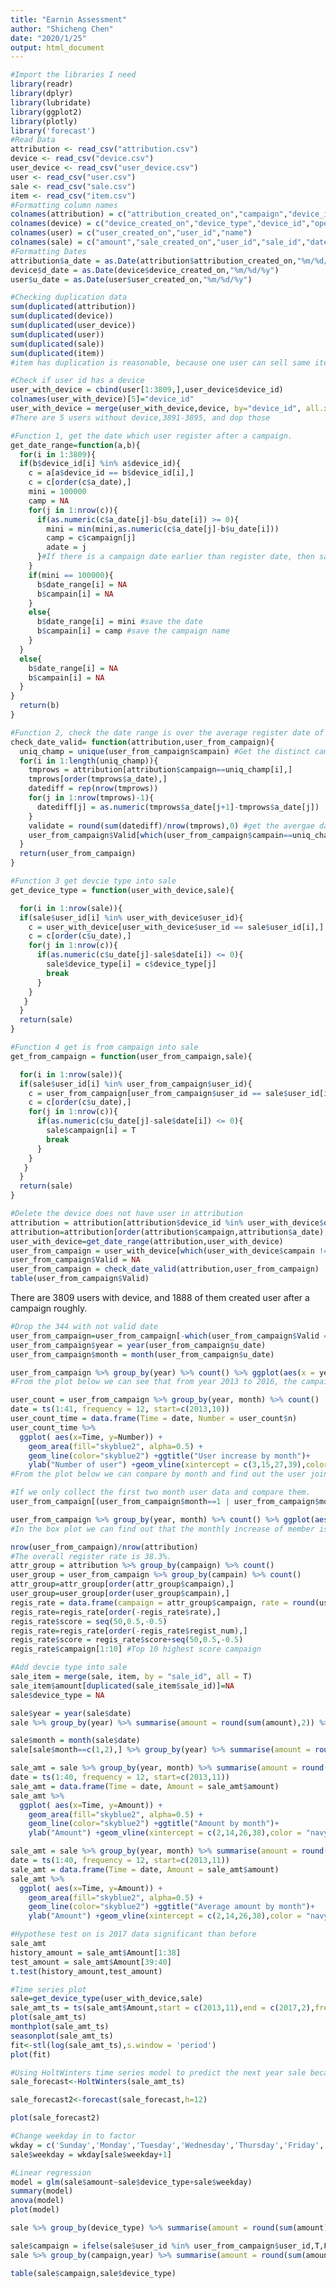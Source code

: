 ---
title: "Earnin Assessment"
author: "Shicheng Chen"
date: "2020/1/25"
output: html_document
---
```{r message=FALSE,warning = FALSE,echo=F}
#Import the libraries I need
library(readr)
library(dplyr)
library(lubridate)
library(ggplot2)
library(plotly)
library('forecast')
#Read Data
attribution <- read_csv("attribution.csv")
device <- read_csv("device.csv")
user_device <- read_csv("user_device.csv")
user <- read_csv("user.csv")
sale <- read_csv("sale.csv")
item <- read_csv("item.csv")
#Formatting column names
colnames(attribution) = c("attribution_created_on","campaign","device_id")
colnames(device) = c("device_created_on","device_type","device_id","operating_system")
colnames(user) = c("user_created_on","user_id","name")
colnames(sale) = c("amount","sale_created_on","user_id","sale_id","date","weekday")
#Formatting Dates
attribution$a_date = as.Date(attribution$attribution_created_on,"%m/%d/%y")
device$d_date = as.Date(device$device_created_on,"%m/%d/%y")
user$u_date = as.Date(user$user_created_on,"%m/%d/%y")
```

```{r message=FALSE,warning = FALSE,echo=F}
#Checking duplication data
sum(duplicated(attribution))
sum(duplicated(device))
sum(duplicated(user_device))
sum(duplicated(user))
sum(duplicated(sale))
sum(duplicated(item))
#item has duplication is reasonable, because one user can sell same item multiple times.
```

```{r}
#Check if user id has a device
user_with_device = cbind(user[1:3809,],user_device$device_id)
colnames(user_with_device)[5]="device_id"
user_with_device = merge(user_with_device,device, by="device_id", all.x = T)
#There are 5 users without device,3891-3895, and dop those
```

```{r message=FALSE,warning = FALSE,echo=F}
#Function 1, get the date which user register after a campaign.
get_date_range=function(a,b){
  for(i in 1:3809){
  if(b$device_id[i] %in% a$device_id){
    c = a[a$device_id == b$device_id[i],]
    c = c[order(c$a_date),]
    mini = 100000
    camp = NA
    for(j in 1:nrow(c)){
      if(as.numeric(c$a_date[j]-b$u_date[i]) >= 0){
        mini = min(mini,as.numeric(c$a_date[j]-b$u_date[i]))
        camp = c$campaign[j]
        adate = j
      }#If there is a campaign date earlier than register date, then save it.
    }
    if(mini == 100000){
      b$date_range[i] = NA
      b$campain[i] = NA
    }
    else{
      b$date_range[i] = mini #save the date
      b$campain[i] = camp #save the campaign name
    }
  }
  else{
    b$date_range[i] = NA
    b$campain[i] = NA
  }
}
  return(b)
}

#Function 2, check the date range is over the average register date of that campaign. 
check_date_valid= function(attribution,user_from_campaign){
  uniq_champ = unique(user_from_campaign$campain) #Get the distinct campaign name
  for(i in 1:length(uniq_champ)){
    tmprows = attribution[attribution$campaign==uniq_champ[i],]
    tmprows[order(tmprows$a_date),]
    datediff = rep(nrow(tmprows))
    for(j in 1:nrow(tmprows)-1){
      datediff[j] = as.numeric(tmprows$a_date[j+1]-tmprows$a_date[j])
    }
    validate = round(sum(datediff)/nrow(tmprows),0) #get the avergae date of each campaign.
    user_from_campaign$Valid[which(user_from_campaign$campain==uniq_champ[i])]=ifelse(user_from_campaign[which(user_from_campaign$campain==uniq_champ[i]),]$date_range <= validate,T,F)# if the date range less than the validate, True, otherwise False.
  }
  return(user_from_campaign)
}

#Function 3 get devcie type into sale
get_device_type = function(user_with_device,sale){

  for(i in 1:nrow(sale)){
  if(sale$user_id[i] %in% user_with_device$user_id){
    c = user_with_device[user_with_device$user_id == sale$user_id[i],]
    c = c[order(c$u_date),]
    for(j in 1:nrow(c)){
      if(as.numeric(c$u_date[j]-sale$date[i]) <= 0){
        sale$device_type[i] = c$device_type[j]
        break
      }
    }
   }
  }
  return(sale)
}

#Function 4 get is from campaign into sale
get_from_campaign = function(user_from_campaign,sale){

  for(i in 1:nrow(sale)){
  if(sale$user_id[i] %in% user_from_campaign$user_id){
    c = user_from_campaign[user_from_campaign$user_id == sale$user_id[i],]
    c = c[order(c$u_date),]
    for(j in 1:nrow(c)){
      if(as.numeric(c$u_date[j]-sale$date[i]) <= 0){
        sale$campaign[i] = T
        break
      }
    }
   }
  }
  return(sale)
}
```

```{r}
#Delete the device does not have user in attribution
attribution = attribution[attribution$device_id %in% user_with_device$device_id,]
attribution=attribution[order(attribution$campaign,attribution$a_date),]
user_with_device=get_date_range(attribution,user_with_device)
user_from_campaign = user_with_device[which(user_with_device$campain != 'NA'),]
user_from_campaign$Valid = NA
user_from_campaign = check_date_valid(attribution,user_from_campaign)
table(user_from_campaign$Valid)
```
There are 3809 users with device, and 1888 of them created user after a campaign roughly.

```{r}
#Drop the 344 with not valid date
user_from_campaign=user_from_campaign[-which(user_from_campaign$Valid == F),]
user_from_campaign$year = year(user_from_campaign$u_date)
user_from_campaign$month = month(user_from_campaign$u_date)
```

```{r message=FALSE,warning = FALSE}
user_from_campaign %>% group_by(year) %>% count() %>% ggplot(aes(x = year, y = n))+ geom_line(color = 'skyblue2',size = 3)+geom_point(color='gray4',size = 3)+geom_text(aes(label=n),hjust=1, vjust=-0.001)+ggtitle("User from compaign increased by year")+xlab("Year from 2013 to 2017")+ylab("Number of users join from Campaign")
#From the plot below we can see that from year 2013 to 2016, the campaign works well and increase year by year, the drop on the year of 2017 becuase we do not have a full year of 2017, we only have the first 2 month.
```

```{r message=FALSE,warning = FALSE,results='hide'}
user_count = user_from_campaign %>% group_by(year, month) %>% count()
date = ts(1:41, frequency = 12, start=c(2013,10))
user_count_time = data.frame(Time = date, Number = user_count$n)
user_count_time %>%
  ggplot( aes(x=Time, y=Number)) +
    geom_area(fill="skyblue2", alpha=0.5) +
    geom_line(color="skyblue2") +ggtitle("User increase by month")+
    ylab("Number of user") +geom_vline(xintercept = c(3,15,27,39),color = "navyblue")
#From the plot below we can compare by month and find out the user join to the app in increase month by month. Which means our campaign work better by time.
```

```{r message=FALSE,warning = FALSE}
#If we only collect the first two month user data and compare them.
user_from_campaign[(user_from_campaign$month==1 | user_from_campaign$month==2),] %>% group_by(year) %>% count() %>% ggplot(aes(x = year, y = n)) + geom_bar(stat = "identity", fill ='skyblue2')+ geom_text(aes(label=n), position=position_dodge(width=0.9), size=4)+ggtitle("User increase in Jan and Feb")+ylab("User increase")
```


```{r}
user_from_campaign %>% group_by(year, month) %>% count() %>% ggplot(aes(x = year, y = n))+geom_boxplot(aes(color = factor(year)), size = 1)+ggtitle("Boxplot of new user from campaign")+xlab("Year")+ylab("Number of user")+scale_x_continuous(breaks = c(1:12))
#In the box plot we can find out that the monthly increase of member is growth from 2013 to 2017, and the avearage growth by month also increase.
```


```{r}
nrow(user_from_campaign)/nrow(attribution)
#The overall register rate is 38.3%.
attr_group = attribution %>% group_by(campaign) %>% count() 
user_group = user_from_campaign %>% group_by(campain) %>% count()
attr_group=attr_group[order(attr_group$campaign),]
user_group=user_group[order(user_group$campain),]
regis_rate = data.frame(campaign = attr_group$campaign, rate = round(user_group$n/attr_group$n,4)*100,regist_num = user_group$n)
regis_rate=regis_rate[order(-regis_rate$rate),]
regis_rate$score = seq(50,0.5,-0.5)
regis_rate=regis_rate[order(-regis_rate$regist_num),]
regis_rate$score = regis_rate$score+seq(50,0.5,-0.5)
regis_rate$campaign[1:10] #Top 10 highest score campaign
```

```{r}
#Add devcie type into sale
sale_item = merge(sale, item, by = "sale_id", all = T)
sale_item$amount[duplicated(sale_item$sale_id)]=NA
sale$device_type = NA
```


```{r message=FALSE,warning = FALSE}
sale$year = year(sale$date)
sale %>% group_by(year) %>% summarise(amount = round(sum(amount),2)) %>% ggplot(aes(x = year, y = amount))+geom_line(size = 3, color= 'skyblue2')+ggtitle("Monthly amount by year")+xlab("Year")+ylab("sale amount")
```

```{r message=FALSE,warning = FALSE}
sale$month = month(sale$date)
sale[sale$month==c(1,2),] %>% group_by(year) %>% summarise(amount = round(sum(amount)*2,2)) %>% ggplot(aes(x = year, y = amount)) + geom_bar(stat = "identity", fill ='skyblue2')+geom_text(aes(label=amount), position=position_dodge(width=0.9))+ggtitle("Sale Amount in Jan and Feb")+ylab("Sale Amount")
```
```{r message=FALSE,warning = FALSE}
sale_amt = sale %>% group_by(year, month) %>% summarise(amount = round(sum(amount),2))
date = ts(1:40, frequency = 12, start=c(2013,11))
sale_amt = data.frame(Time = date, Amount = sale_amt$amount)
sale_amt %>%
  ggplot( aes(x=Time, y=Amount)) +
    geom_area(fill="skyblue2", alpha=0.5) +
    geom_line(color="skyblue2") +ggtitle("Amount by month")+
    ylab("Amount") +geom_vline(xintercept = c(2,14,26,38),color = "navyblue")
```

```{r}
sale_amt = sale %>% group_by(year, month) %>% summarise(amount = round(sum(amount)/(length(amount)),2))
date = ts(1:40, frequency = 12, start=c(2013,11))
sale_amt = data.frame(Time = date, Amount = sale_amt$amount)
sale_amt %>%
  ggplot( aes(x=Time, y=Amount)) +
    geom_area(fill="skyblue2", alpha=0.5) +
    geom_line(color="skyblue2") +ggtitle("Average amount by month")+
    ylab("Amount") +geom_vline(xintercept = c(2,14,26,38),color = "navyblue")

```

```{r}
#Hypothese test on is 2017 data significant than before
sale_amt
history_amount = sale_amt$Amount[1:38]
test_amount = sale_amt$Amount[39:40]
t.test(history_amount,test_amount)
```

```{r message=FALSE,warning = FALSE}
#Time series plot
sale=get_device_type(user_with_device,sale)
sale_amt_ts = ts(sale_amt$Amount,start = c(2013,11),end = c(2017,2),frequency = 12)
plot(sale_amt_ts)
monthplot(sale_amt_ts)
seasonplot(sale_amt_ts)
fit<-stl(log(sale_amt_ts),s.window = 'period')
plot(fit)
```

```{R}
#Using HoltWinters time series model to predict the next year sale because the plot shows it has seasonal effect.
sale_forecast<-HoltWinters(sale_amt_ts)

sale_forecast2<-forecast(sale_forecast,h=12)

plot(sale_forecast2)

```
```{r}
#Change weekday in to factor
wkday = c('Sunday','Monday','Tuesday','Wednesday','Thursday','Friday','Saturday')
sale$weekday = wkday[sale$weekday+1]
```


```{r}
#Linear regression
model = glm(sale$amount~sale$device_type+sale$weekday)
summary(model)
anova(model)
plot(model)
```

```{r}
sale %>% group_by(device_type) %>% summarise(amount = round(sum(amount),2)) %>% ggplot(aes(x = device_type, y = amount)) + geom_bar(stat = "identity", fill ='skyblue2')+geom_text(aes(label=amount), position=position_dodge(width=0.9))+ggtitle("Total sale amount by device type")
```

```{r message=FALSE,warning = FALSE}
sale$campaign = ifelse(sale$user_id %in% user_from_campaign$user_id,T,F)
sale %>% group_by(campaign,year) %>% summarise(amount = round(sum(amount),2)) %>% ggplot(aes(x = campaign, y = amount,fill = factor(year))) + geom_bar(stat = "identity",position="dodge")
```

```{r}
table(sale$campaign,sale$device_type)
```

